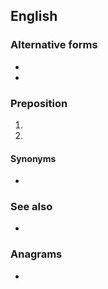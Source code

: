 {{also|pKa}}
==English==

===Alternative forms===
* {{l|en|P.K.A.}}
* {{l|en|p/k/a}}

===Preposition===
{{en-prep}}

# {{initialism of|en|[[professionally]] [[known]] [[as]]}}
# {{initialism of|en|[[previously]] [[known]] [[as]]}}

====Synonyms====
* {{l|en|FKA}}

===See also===
* {{l|en|AKA}}

===Anagrams===
* {{anagrams|en|a=akp|KAP|KPA|Pak|Pak-|Pak.|pak}}